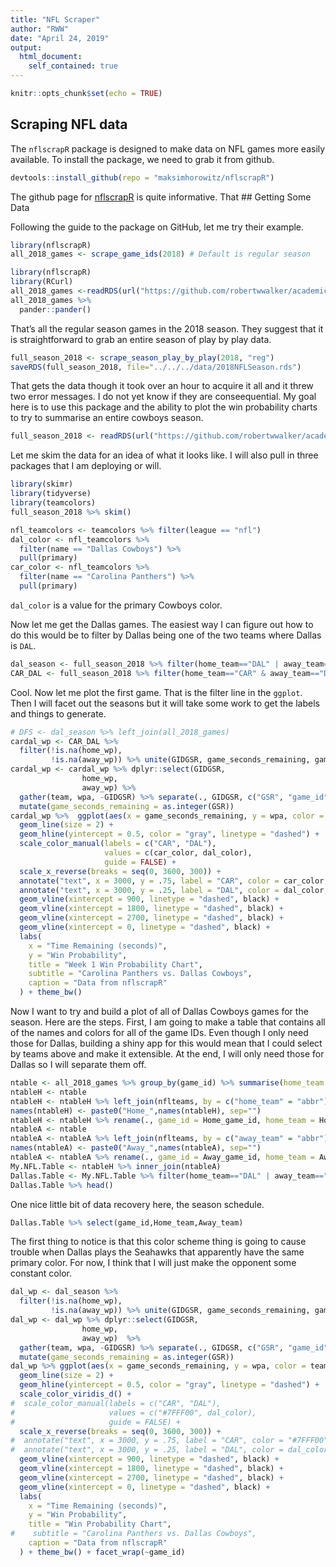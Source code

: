 ```yaml
---
title: "NFL Scraper"
author: "RWW"
date: "April 24, 2019"
output: 
  html_document:
    self_contained: true
---
```


```r
knitr::opts_chunk$set(echo = TRUE)
```

## Scraping NFL data

The `nflscrapR` package is designed to make data on NFL games more easily available.  To install the package, we need to grab it from github.

```r
devtools::install_github(repo = "maksimhorowitz/nflscrapR")
```

The github page for [nflscrapR](https://github.com/maksimhorowitz/nflscrapR) is quite informative.
That
## Getting Some Data

Following the guide to the package on GitHub, let me try their example.

```r
library(nflscrapR)
all_2018_games <- scrape_game_ids(2018) # Default is regular season
```

```r
library(nflscrapR)
library(RCurl)
all_2018_games <-readRDS(url("https://github.com/robertwwalker/academic-mymod/raw/master/data/NFLGames2018.rds"))
all_2018_games %>%
  pander::pander()
```

That's all the regular season games in the 2018 season.  They suggest that it is straightforward to grab an entire season of play by play data.

```r
full_season_2018 <- scrape_season_play_by_play(2018, "reg")
saveRDS(full_season_2018, file="../../../data/2018NFLSeason.rds")
```

That gets the data though it took over an hour to acquire it all and it threw two error messages.  I do not yet know if they are conseequential.  My goal here is to use this package and the ability to plot the win probability charts to try to summarise an entire cowboys season.

```r
full_season_2018 <- readRDS(url("https://github.com/robertwwalker/academic-mymod/raw/master/data/2018NFLSeason.rds")) # Downloaded it once.  It sits in rww.science/data
```

Let me skim the data for an idea of what it looks like.  I will also pull in three packages that I am deploying or will.

```r
library(skimr)
library(tidyverse)
library(teamcolors)
full_season_2018 %>% skim()
```

```r
nfl_teamcolors <- teamcolors %>% filter(league == "nfl")
dal_color <- nfl_teamcolors %>%
  filter(name == "Dallas Cowboys") %>%
  pull(primary)
car_color <- nfl_teamcolors %>%
  filter(name == "Carolina Panthers") %>%
  pull(primary)
```

`dal_color` is a value for the primary Cowboys color.

Now let me get the Dallas games.  The easiest way I can figure out how to do this would be to filter by Dallas being one of the two teams where Dallas is `DAL`.

```r
dal_season <- full_season_2018 %>% filter(home_team=="DAL" | away_team=="DAL")
CAR_DAL <- full_season_2018 %>% filter(home_team=="CAR" & away_team=="DAL")
```

Cool.  Now let me plot the first game.  That is the filter line in the `ggplot`.  Then I will facet out the seasons but it will take some work to get the labels and things to generate.

```r
# DFS <- dal_season %>% left_join(all_2018_games)
cardal_wp <- CAR_DAL %>% 
  filter(!is.na(home_wp),
         !is.na(away_wp)) %>% unite(GIDGSR, game_seconds_remaining, game_id, sep=":")
cardal_wp <- cardal_wp %>% dplyr::select(GIDGSR,
                home_wp,
                away_wp) %>%
  gather(team, wpa, -GIDGSR) %>% separate(., GIDGSR, c("GSR", "game_id"), sep=":") %>% 
  mutate(game_seconds_remaining = as.integer(GSR))
cardal_wp %>%  ggplot(aes(x = game_seconds_remaining, y = wpa, color = team)) +
  geom_line(size = 2) +
  geom_hline(yintercept = 0.5, color = "gray", linetype = "dashed") +
  scale_color_manual(labels = c("CAR", "DAL"),
                     values = c(car_color, dal_color),
                     guide = FALSE) +
  scale_x_reverse(breaks = seq(0, 3600, 300)) + 
  annotate("text", x = 3000, y = .75, label = "CAR", color = car_color, size = 8) + 
  annotate("text", x = 3000, y = .25, label = "DAL", color = dal_color, size = 8) +
  geom_vline(xintercept = 900, linetype = "dashed", black) + 
  geom_vline(xintercept = 1800, linetype = "dashed", black) + 
  geom_vline(xintercept = 2700, linetype = "dashed", black) + 
  geom_vline(xintercept = 0, linetype = "dashed", black) + 
  labs(
    x = "Time Remaining (seconds)",
    y = "Win Probability",
    title = "Week 1 Win Probability Chart",
    subtitle = "Carolina Panthers vs. Dallas Cowboys",
    caption = "Data from nflscrapR"
  ) + theme_bw()
```

Now I want to try and build a plot of all of Dallas Cowboys games for the season.  Here are the steps.  First, I am going to make a table that contains all of the names and colors for all of the game IDs.  Even though I only need those for Dallas, building a shiny app for this would mean that I could select by teams above and make it extensible.  At the end, I will only need those for Dallas so I will separate them off.

```r
ntable <- all_2018_games %>% group_by(game_id) %>% summarise(home_team = first(home_team), away_team = first(away_team)) %>% ungroup()
ntableH <- ntable
ntableH <- ntableH %>% left_join(nflteams, by = c("home_team" = "abbr"))
names(ntableH) <- paste0("Home_",names(ntableH), sep="")
ntableH <- ntableH %>% rename(., game_id = Home_game_id, home_team = Home_home_team, away_team = Home_away_team)
ntableA <- ntable
ntableA <- ntableA %>% left_join(nflteams, by = c("away_team" = "abbr"))
names(ntableA) <- paste0("Away_",names(ntableA), sep="")
ntableA <- ntableA %>% rename(., game_id = Away_game_id, home_team = Away_home_team, away_team = Away_away_team)
My.NFL.Table <- ntableH %>% inner_join(ntableA)
Dallas.Table <- My.NFL.Table %>% filter(home_team=="DAL" | away_team=="DAL")
Dallas.Table %>% head()
```

One nice little bit of data recovery here, the season schedule.

```r
Dallas.Table %>% select(game_id,Home_team,Away_team)
```


The first thing to notice is that this color scheme thing is going to cause trouble when Dallas plays the Seahawks that apparently have the same primary color.  For now, I think that I will just make the opponent some constant color.

```r
dal_wp <- dal_season %>% 
  filter(!is.na(home_wp),
         !is.na(away_wp)) %>% unite(GIDGSR, game_seconds_remaining, game_id, sep=":")
dal_wp <- dal_wp %>% dplyr::select(GIDGSR,
                home_wp,
                away_wp)  %>%
  gather(team, wpa, -GIDGSR) %>% separate(., GIDGSR, c("GSR", "game_id"), sep=":") %>% 
  mutate(game_seconds_remaining = as.integer(GSR))
dal_wp %>% ggplot(aes(x = game_seconds_remaining, y = wpa, color = team)) +
  geom_line(size = 2) +
  geom_hline(yintercept = 0.5, color = "gray", linetype = "dashed") +
  scale_color_viridis_d() +
#  scale_color_manual(labels = c("CAR", "DAL"),
#                     values = c("#7FFF00", dal_color),
#                     guide = FALSE) +
  scale_x_reverse(breaks = seq(0, 3600, 300)) + 
#  annotate("text", x = 3000, y = .75, label = "CAR", color = "#7FFF00", size = 8) + 
#  annotate("text", x = 3000, y = .25, label = "DAL", color = dal_color, size = 8) +
  geom_vline(xintercept = 900, linetype = "dashed", black) + 
  geom_vline(xintercept = 1800, linetype = "dashed", black) + 
  geom_vline(xintercept = 2700, linetype = "dashed", black) + 
  geom_vline(xintercept = 0, linetype = "dashed", black) + 
  labs(
    x = "Time Remaining (seconds)",
    y = "Win Probability",
    title = "Win Probability Chart",
#    subtitle = "Carolina Panthers vs. Dallas Cowboys",
    caption = "Data from nflscrapR"
  ) + theme_bw() + facet_wrap(~game_id)
```

